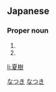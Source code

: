 ==Japanese==
{{ja-kanjitab|夏|樹}}

===Proper noun===
{{ja-pos|proper|なつき}}

# {{given name|male|lang=ja}}
# {{surname|lang=ja}}

[[Category:Japanese surnames|なつき]]
[[Category:Japanese male given names|なつき]]

[[li:夏樹]]